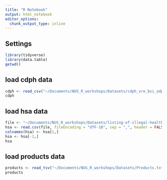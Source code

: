 ```yaml
---
title: "R Notebook"
output: html_notebook
editor_options: 
  chunk_output_type: inline
---
```


## Settings 

```r
library(tidyverse)
library(data.table)
getwd()
```


## load cdph data 

```r
cdph <- read_csv("~/Documents/NUS_R_workshops/Datasets/cdph_vre_bsi_odp_2019.csv")
cdph
```

## load hsa data 

```r
file <- "~/Documents/NUS_R_workshops/Datasets/listing-of-illegal-health-products-found-in-singapore.csv"
hsa <- read.csv(file, fileEncoding = "UTF-16", sep = ",", header = FALSE) 
colnames(hsa) <- hsa[1,]
hsa <- hsa[-1,]
hsa
```

## load products data 

```r
products <- read_tsv("~/Documents/NUS_R_workshops/Datasets/Products.txt")
products
```


